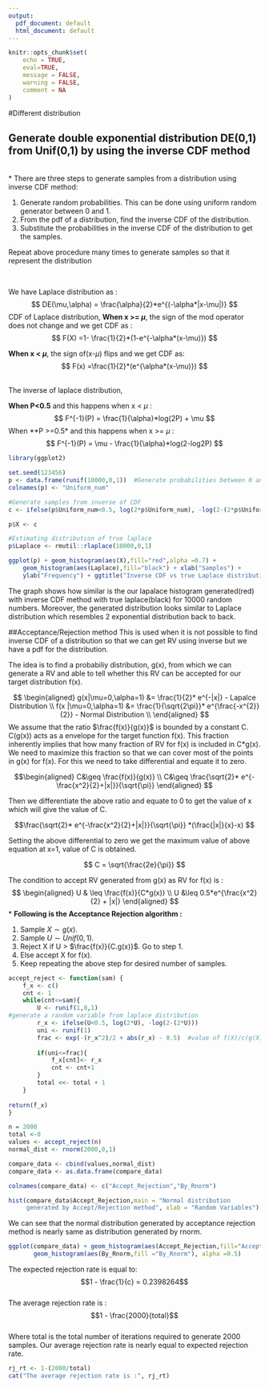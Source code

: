 ```yaml
---
output:
  pdf_document: default
  html_document: default
---
```



\newpage
```r
knitr::opts_chunk$set(
	echo = TRUE,
	eval=TRUE,
	message = FALSE,
	warning = FALSE,
	comment = NA
)

```


#Different  distribution

## Generate double exponential distribution DE(0,1) from Unif(0,1) by using the inverse CDF method
<br>
* There are three steps to generate samples from a distribution using inverse CDF method:

1.  Generate random probabilities. This can be done using uniform random generator between 0 and 1.
2.  From the pdf of a distribution, find the inverse CDF of the distribution.
3.  Substitute the probabilities in the inverse CDF of the distribution to get the samples.

Repeat above procedure many times to generate samples so that it represent the distribution

<br>

We have Laplace distribution as :
$$
DE(\mu,\alpha) = \frac{\alpha}{2}*e^{(-\alpha*|x-\mu|)}
$$
CDF of Laplace distribution,
**When x >= $\mu$**, the sign of the mod operator does not change and we get CDF as :
$$
F(X) =1- \frac{1}{2}*(1-e^{-\alpha*(x-\mu)})
$$

**When x < $\mu$**, the sign of(x-$\mu$) flips and we get CDF as:
$$
F(x) =\frac{1}{2}*(e^{\alpha*(x-\mu)})
$$


<br>
The inverse of laplace distribution,

**When P<0.5** and this happens when x < $\mu$ :
$$ 
F^{-1}(P) = \frac{1}{\alpha}*log(2P) + \mu
$$
When **P >=0.5* and this happens when x >= $\mu$ :
$$
F^{-1}(P) =  \mu - \frac{1}{\alpha}*log(2-log2P)
$$
```r
library(ggplot2)

set.seed(123456)
p <- data.frame(runif(10000,0,1))  #Generate probabilities between 0 and 1
colnames(p) <- "Uniform_num"

#Generate samples from inverse of CDF
c <- ifelse(p$Uniform_num<0.5, log(2*p$Uniform_num), -log(2-(2*p$Uniform_num)))

p$X <- c

#Estimating distribution of true laplace
p$Laplace <- rmutil::rlaplace(10000,0,1)

ggplot(p) + geom_histogram(aes(X),fill="red",alpha =0.7) +
    geom_histogram(aes(Laplace),fill="black") + xlab("Samples") +
    ylab("Frequency") + ggtitle("Inverse CDF vs true Laplace distribution")
```

The graph shows how similar is the our lapalace histogram generated(red) with 
inverse CDF method with true laplace(black) for 10000 random numbers. Moreover,
the generated distribution looks similar to Laplace distribution which resembles
2 exponential distribution back to back.


##Acceptance/Rejection method
This is used when it is not possible to find inverse CDF of a distribution 
so that we can get RV using inverse but we have a pdf for the distribution.

The idea is to find a probabiliy distribution, g(x), from which we can generate a 
RV and able to tell whether this RV can be accepted for our target distribution f(x).


$$
\begin{aligned}
    g(x|\mu=0,\alpha=1) &= \frac{1}{2}* e^{-|x|} - Lapalce Distribution  \\
    f(x |\mu=0,\alpha=1) &=  \frac{1}{\sqrt{2\pi}}* e^{\frac{-x^{2}}{2}} - Normal Distribution \\
\end{aligned}
$$
We assume that the ratio $\frac{f(x)}{g(x)}$ is bounded by a constant C. C(g(x)) acts as a envelope for the target function f(x). This fraction inherently implies that how many 
fraction of RV for f(x) is included in C*g(x). We need to maximize this fraction so that
we can cover most of the points in g(x) for f(x). For this we need to take differential and equate it to zero.  

$$\begin{aligned}
    C&\geq \frac{f(x)}{g(x)} \\
    C&\geq \frac{\sqrt{2}* e^{-\frac{x^2}{2}+|x|}}{\sqrt{\pi}}
\end{aligned}
$$

Then we differentiate the above ratio and equate to 0 to get the value of x which will give
the value of C. 

$$\frac{\sqrt{2}* e^{-\frac{x^2}{2}+|x|}}{\sqrt{\pi}} *(\frac{|x|}{x}-x) $$

Setting the above differential to zero we get the maximum value of  above equation at x=1, 
value of C is obtained.

$$ C = \sqrt{\frac{2e}{\pi}} $$

The condition to accept RV generated from g(x) as RV for f(x) is  :
$$
\begin{aligned}
U & \leq \frac{f(x)}{C*g(x)} \\
U &\leq 0.5*e^{\frac{x^2}{2} + |x|}
\end{aligned}
$$
* **Following is the Acceptance Rejection algorithm :**

1. Sample $X \sim g(x)$.
2. Sample $U \sim Unif(0,1)$.
3. Reject X if U > $\frac{f(x)}{C.g(x)}$. Go to step 1.
4. Else accept X for f(x). 
5. Keep repeating the above step for desired number of samples.

```r
accept_reject <- function(sam) {
    f_x <- c()
    cnt <- 1
    while(cnt<=sam){ 
        U <- runif(1,0,1) 
#generate a random variable from laplace distribution
        r_x <- ifelse(U<0.5, log(2*U), -log(2-(2*U))) 
        uni <- runif(1)
        frac <- exp(-(r_x^2)/2 + abs(r_x) - 0.5)  #value of f(X)/c(g(X))
    
        if(uni<=frac){
            f_x[cnt]<- r_x
            cnt <- cnt+1
        }
        total <<- total + 1
    }
    
return(f_x)
}

n = 2000
total <-0
values <- accept_reject(n)
normal_dist <- rnorm(2000,0,1)

compare_data <- cbind(values,normal_dist)
compare_data <- as.data.frame(compare_data)

colnames(compare_data) <- c("Accept_Rejection","By_Rnorm")

hist(compare_data$Accept_Rejection,main = "Normal distribution
     generated by Accept/Rejection method", xlab = "Random Variables") 
```

We can see that the normal distribution generated by acceptance rejection method is nearly same as distribution generated by rnorm.
```r
ggplot(compare_data) + geom_histogram(aes(Accept_Rejection,fill="Accept_Rejection"),alpha=0.4) + 
       geom_histogram(aes(By_Rnorm,fill ="By_Rnorm"), alpha =0.5)
```


The expected rejection rate is equal to: 
$$1 - \frac{1}{c} = 0.2398264$$
<br>
The average rejection rate is :
$$1 - \frac{2000}{total}$$ 
<br>
Where total is the total number of iterations required to generate 2000 samples. Our average rejection rate is nearly equal to expected rejection rate.

```r
rj_rt <- 1-(2000/total)
cat("The average rejection rate is :", rj_rt)
```




